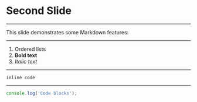 # Second Slide

---

This slide demonstrates some Markdown features:

---

1. Ordered lists
2. **Bold text**
3. *Italic text*

---

`inline code`

---

```javascript
console.log('Code blocks');

